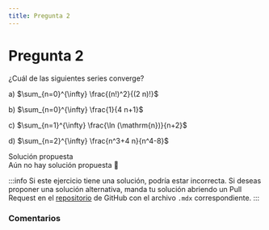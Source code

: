 ```yaml
---
title: Pregunta 2
---
```



# Pregunta 2

<div className="exercise">
¿Cuál de las siguientes series converge?

a) $\sum_{n=0}^{\infty} \frac{(n!)^2}{(2 n)!}$

b) $\sum_{n=0}^{\infty} \frac{1}{4 n+1}$

c) $\sum_{n=1}^{\infty} \frac{\ln (\mathrm{n})}{n+2}$

d) $\sum_{n=2}^{\infty} \frac{n^3+4 n}{n^4-8}$
</div>

<MDXDetails>
<summary>Solución propuesta</summary>

<div className="exercise">
Aún no hay solución propuesta 🥲
</div>

:::info
Si este ejercicio tiene una solución, podría estar incorrecta. Si deseas proponer una solución alternativa, manda tu solución abriendo
un Pull Request en el [repositorio](https://github.com/crow-rojas/apuntes-fundamentals/pulls) de GitHub con el archivo
`.mdx` correspondiente.
:::

</MDXDetails>

### Comentarios

<Disqus
  url="https://crow-rojas.github.io/apuntes-fundamentals/docs/mathematics/calculus-1-2-3/exercises/2017-1/p02"
  identifier="docs/mathematics/calculus-1-2-3/exercises/2017-1/p02"
  title="2017-1 Cálculo I, II y III - Pregunta 02"
/>
